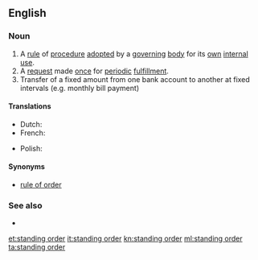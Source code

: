 ==English==

===Noun===
{{en-noun|head=[[standing]] [[order]]}}

# A [[rule]] of [[procedure]] [[adopt]]ed by a [[governing]] [[body]] for its [[own]] [[internal]] [[use]].
# A [[request]] made [[once]] for [[periodic]] [[fulfillment]].
# Transfer of a fixed amount from one bank account to another at fixed intervals (e.g. monthly bill payment)

====Translations====
{{trans-top|Regular transfer of fixed sum between bank accounts}}
* Dutch: {{t+|nl|domiciliëring|f}}
* French: {{t+|fr|domiciliation|f}}
{{trans-mid}}
* Polish: {{t|pl|zlecenie stałe}}
{{trans-bottom}}

====Synonyms====
* {{sense|rule of procedure}} [[rule of order]]

===See also===
* {{pedialite}}

[[et:standing order]]
[[it:standing order]]
[[kn:standing order]]
[[ml:standing order]]
[[ta:standing order]]